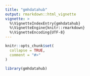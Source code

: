 ```yaml
---
title: "gmhdatahub"
output: rmarkdown::html_vignette
vignette: >
  %\VignetteIndexEntry{gmhdatahub}
  %\VignetteEngine{knitr::rmarkdown}
  %\VignetteEncoding{UTF-8}
---
```


```r
knitr::opts_chunk$set(
  collapse = TRUE,
  comment = "#>"
)
```

```r
library(gmhdatahub)
```
